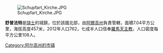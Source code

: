 [[Image:Schupfart_Kirche.JPG|right]]

'''舒普法特'''是[[瑞士|瑞士]]的城鎮，位於該國北部，由[[阿爾高州|阿爾高州]]負責管轄，面積7.04平方公里，海拔高度457米，2012年人口762，七成半人口信奉[[羅馬天主教|羅馬天主教]]，人口密度每平方公里108人。

{{Switzerland-geo-stub}}
[[Category:阿尔高州的市镇|Category:阿尔高州的市镇]]